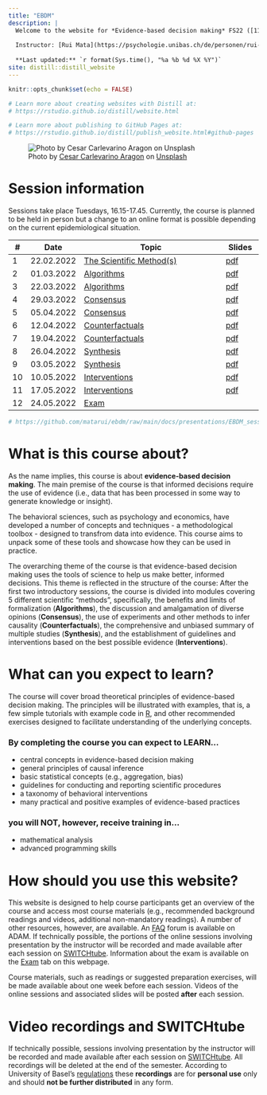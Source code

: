 ```yaml
---
title: "EBDM"
description: |
  Welcome to the website for *Evidence-based decision making* FS22 ([11230-01](https://vorlesungsverzeichnis.unibas.ch/de/home?id=263293))
  
  Instructor: [Rui Mata](https://psychologie.unibas.ch/de/personen/rui-mata/about-me/), University of Basel
  
  **Last updated:** `r format(Sys.time(), "%a %b %d %X %Y")`
site: distill::distill_website
---
```


```r
knitr::opts_chunk$set(echo = FALSE)

# Learn more about creating websites with Distill at:
# https://rstudio.github.io/distill/website.html

# Learn more about publishing to GitHub Pages at:
# https://rstudio.github.io/distill/publish_website.html#github-pages

```

![<span>Photo by <a href="https://unsplash.com/@carlevarino?utm_source=unsplash&amp;utm_medium=referral&amp;utm_content=creditCopyText">Cesar Carlevarino Aragon</a> on <a href="https://unsplash.com/s/photos/tools?utm_source=unsplash&amp;utm_medium=referral&amp;utm_content=creditCopyText">Unsplash</a></span>](photos/cesar-carlevarino-aragon-NL_DF0Klepc-unsplash.jpg)

# Session information

Sessions take place Tuesdays, 16.15-17.45. Currently, the course is planned to be held in person but a change to an online format is possible depending on the current epidemiological situation.

::: l-body
| # | Date     | Topic                         | Slides |
|---| ---------|-------------------------------|--------|
| 1 | 22.02.2022 | [The Scientific Method(s)](index.html) | [pdf](index.html) |
| 2 | 01.03.2022 | [Algorithms](session3.html) | [pdf](index.html) |
| 3 | 22.03.2022 | [Algorithms](session4.html) | [pdf](index.html) |
| 4 | 29.03.2022 | [Consensus](session5.html) | [pdf](index.html) |
| 5 | 05.04.2022 | [Consensus](session6.html) | [pdf](index.html) |
| 6 | 12.04.2022 | [Counterfactuals](session7.html) | [pdf](index.html) |
| 7 | 19.04.2022 | [Counterfactuals](session8.html) | [pdf](index.html) |
| 8 | 26.04.2022 | [Synthesis](session9.html) | [pdf](index.html) |
| 9 | 03.05.2022 | [Synthesis](session10.html) | [pdf](index.html) |
|10 | 10.05.2022 | [Interventions](session11.html) | [pdf](index.html) |
|11 | 17.05.2022 | [Interventions](session12.html) | [pdf](index.html) |
|12 | 24.05.2022 | [Exam](exam.html) | |
:::

```r

# https://github.com/matarui/ebdm/raw/main/docs/presentations/EBDM_session1.pdf

```


# What is this course about?

As the name implies, this course is about **evidence-based decision making**. The main premise of the course is that informed decisions require the use of evidence (i.e., data that has been processed in some way to generate knowledge or insight). 

The behavioral sciences, such as psychology and economics, have developed a number of concepts and techniques - a methodological toolbox - designed to transfrom data into evidence. This course aims to unpack some of these tools and showcase how they can be used in practice. 

The overarching theme of the course is that evidence-based decision making uses the tools of science to help us make better, informed decisions. This theme is reflected in the structure of the course: After the first two introductory sessions, the course is divided into modules covering 5 different scientific "methods", specifically, the benefits and limits of formalization (**Algorithms**), the discussion and amalgamation of diverse opinions (**Consensus**), the use of experiments and other methods to infer causality (**Counterfactuals**), the comprehensive and unbiased summary of multiple studies (**Synthesis**), and the establishment of guidelines and interventions based on the best possible evidence (**Interventions**). 

# What can you expect to learn?

The course will cover broad theoretical principles of evidence-based decision making. The principles will be illustrated with examples, that is, a few simple tutorials with example code in [R](https://www.r-project.org), and other recommended exercises designed to facilitate understanding of the underlying concepts.

### By completing the course you can expect to LEARN...

- central concepts in evidence-based decision making
- general principles of causal inference
- basic statistical concepts (e.g., aggregation, bias)
- guidelines for conducting and reporting scientific procedures  
- a taxonomy of behavioral interventions
- many practical and positive examples of evidence-based practices

### you will NOT, however, receive training in...

- mathematical analysis
- advanced programming skills 

# How should you use this website?

This website is designed to help course participants get an overview of the course and access most course materials (e.g., recommended background readings and videos, additional non-mandatory readings). A number of other resources, however, are available. An [FAQ](https://adam.unibas.ch/goto_adam_crs_1230794.html) forum is available on ADAM. If technically possible, the portions of the online sessions involving presentation by the instructor will be recorded and made available after each session on [SWITCHtube](https://tube.switch.ch/channels/0661df59). Information about the exam is available on the [Exam](exam.html) tab on this webpage.  

Course materials, such as readings or suggested preparation exercises, will be made available about one week before each session. Videos of the online sessions and associated slides will be posted **after** each session. 

# Video recordings and SWITCHtube

If technically possible, sessions involving presentation by the instructor will be recorded and made available after each session on [SWITCHtube](https://tube.switch.ch/channels/0661df59). All recordings will be deleted at the end of the semester. According to University of Basel's [regulations](https://www.unibas.ch/dam/jcr:9e482656-e333-42ec-bbd3-4639dedd3dc7/R_Ton-Bildaufnahmen_00.pdf) these **recordings** are for **personal use** only and should **not be further distributed** in any form.  
